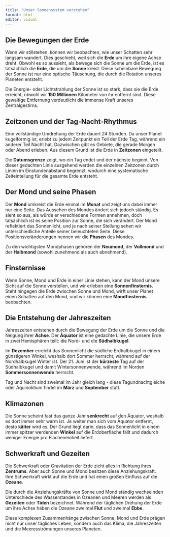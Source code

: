 ```yaml
---
title: "Unser Sonnensystem verstehen"
format: html
editor: visual
---
```


## Die Bewegungen der Erde

Wenn wir stillstehen, können wir beobachten, wie unser Schatten sehr langsam wandert. Dies geschieht, weil sich die **Erde** um ihre eigene Achse dreht. Obwohl es so aussieht, als bewege sich die Sonne um die Erde, ist es tatsächlich die **Erde**, die um die **Sonne** kreist. Diese scheinbare Bewegung der Sonne ist nur eine optische Täuschung, die durch die Rotation unseres Planeten entsteht.

Die Energie- oder Lichtstrahlung der Sonne ist so stark, dass sie die Erde erreicht, obwohl wir **150 Millionen** Kilometer von ihr entfernt sind. Diese gewaltige Entfernung verdeutlicht die immense Kraft unseres Zentralgestirns.

## Zeitzonen und der Tag-Nacht-Rhythmus

Eine vollständige Umdrehung der Erde dauert 24 Stunden. Da unser Planet kugelförmig ist, erlebt zu jedem Zeitpunkt ein Teil der Erde Tag, während ein anderer Teil Nacht hat. Dazwischen gibt es Gebiete, die gerade Morgen oder Abend erleben. Aus diesem Grund ist die Erde in **Zeitzonen** eingeteilt.

Die **Datumsgrenze** zeigt, wo ein Tag endet und der nächste beginnt. Von dieser gedachten Linie ausgehend werden die einzelnen Zeitzonen durch Linien im Einstundenabstand begrenzt, wodurch eine systematische Zeiteinteilung für die gesamte Erde entsteht.

## Der Mond und seine Phasen

Der **Mond** umkreist die Erde einmal im **Monat** und zeigt uns dabei immer nur eine Seite. Das Aussehen des Mondes ändert sich jedoch ständig. Es sieht so aus, als würde er verschiedene Formen annehmen, doch tatsächlich ist es seine Position zur Sonne, die sich verändert. Der Mond reflektiert das Sonnenlicht, und je nach seiner Stellung sehen wir unterschiedliche Anteile seiner beleuchteten Seite. Diese Positionsveränderungen nennen wir die **Phasen** des Mondes.

Zu den wichtigsten Mondphasen gehören der **Neumond**, der **Vollmond** und der **Halbmond** (sowohl zunehmend als auch abnehmend).

## Finsternisse

Wenn Sonne, Mond und Erde in einer Linie stehen, kann der Mond unsere Sicht auf die Sonne verstellen, und wir erleben eine **Sonnenfinsternis**. Steht hingegen die Erde zwischen Sonne und Mond, wirft unser Planet einen Schatten auf den Mond, und wir können eine **Mondfinsternis** beobachten.

## Die Entstehung der Jahreszeiten

Jahreszeiten entstehen durch die Bewegung der Erde um die Sonne und die Neigung ihrer **Achse**. Der **Äquator** ist eine gedachte Linie, die unsere Erde in zwei Hemisphären teilt: die Nord- und die **Südhalbkugel**.

Im **Dezember** erreicht das Sonnenlicht die südliche Erdhalbkugel in einem günstigeren Winkel, weshalb dort Sommer herrscht, während auf der Nordhalbkugel Winter ist. Der 21. Juni ist der **kürzeste** Tag auf der Südhalbkugel und damit Wintersonnenwende, während im Norden **Sommersonnenwende** herrscht.

Tag und Nacht sind zweimal im Jahr gleich lang - diese Tagundnachtgleiche oder Äquinoktium findet im **März** und **September** statt.

## Klimazonen

Die Sonne scheint fast das ganze Jahr **senkrecht** auf den Äquator, weshalb es dort immer sehr warm ist. Je weiter man sich vom Äquator entfernt, desto **kälter** wird es. Der Grund liegt darin, dass das Sonnenlicht in einem immer spitzer werdenden **Winkel** auf die Erdoberfläche fällt und dadurch weniger Energie pro Flächeneinheit liefert.

## Schwerkraft und Gezeiten

Die Schwerkraft oder Gravitation der Erde zieht alles in Richtung ihres **Zentrums**. Aber auch Sonne und Mond besitzen diese Anziehungskraft. Ihre Schwerkraft wirkt auf die Erde und hat einen großen Einfluss auf die **Ozeane**.

Die durch die Anziehungskräfte von Sonne und Mond ständig wechselnden Unterschiede des Wasserstandes in Ozeanen und Meeren werden als **Gezeiten** oder **Tiden** bezeichnet. Während der täglichen Drehung der Erde um ihre Achse haben die Ozeane zweimal **Flut** und zweimal **Ebbe**.

Diese komplexen Zusammenhänge zwischen Sonne, Mond und Erde prägen nicht nur unser tägliches Leben, sondern auch das Klima, die Jahreszeiten und die Meeresströmungen unseres Planeten.
